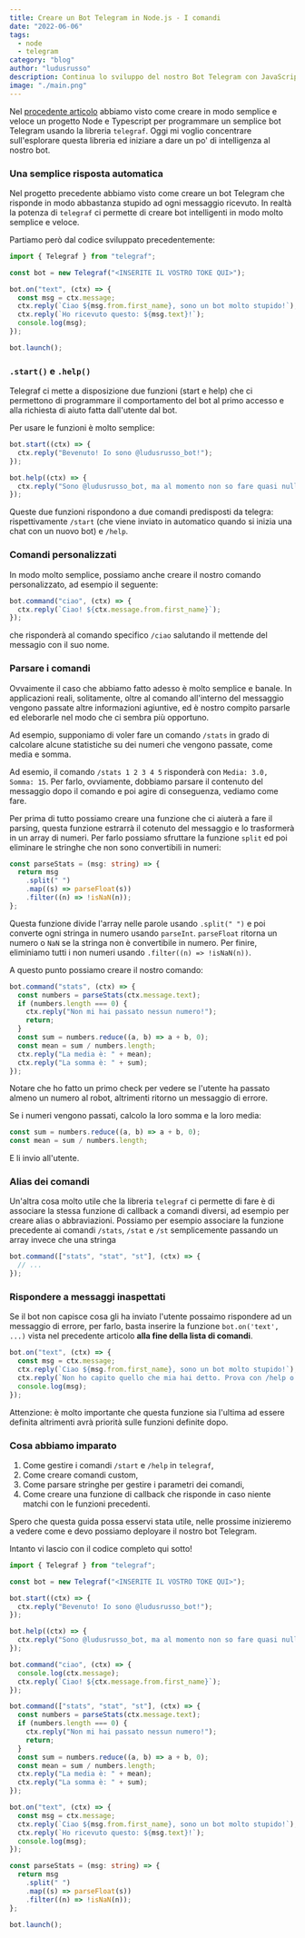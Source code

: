 ```yaml
---
title: Creare un Bot Telegram in Node.js - I comandi
date: "2022-06-06"
tags:
  - node
  - telegram
category: "blog"
author: "ludusrusso"
description: Continua lo sviluppo del nostro Bot Telegram con JavaScript e TypeScript in Node.js
image: "./main.png"
---
```


Nel [procedente articolo](/2022/06/telegram-bot-node) abbiamo visto come creare in modo semplice
e veloce un progetto Node e Typescript per programmare un semplice bot Telegram usando la
libreria `telegraf`. Oggi mi voglio concentrare sull'esplorare questa libreria ed iniziare
a dare un po' di intelligenza al nostro bot.

### Una semplice risposta automatica

Nel progetto precedente abbiamo visto come creare un bot Telegram che risponde in modo
abbastanza stupido ad ogni messaggio ricevuto. In realtà la potenza di `telegraf` ci
permette di creare bot intelligenti in modo molto semplice e veloce.

Partiamo però dal codice sviluppato precedentemente:

```ts
import { Telegraf } from "telegraf";

const bot = new Telegraf("<INSERITE IL VOSTRO TOKE QUI>");

bot.on("text", (ctx) => {
  const msg = ctx.message;
  ctx.reply(`Ciao ${msg.from.first_name}, sono un bot molto stupido!`);
  ctx.reply(`Ho ricevuto questo: ${msg.text}!`);
  console.log(msg);
});

bot.launch();
```

### `.start()` e `.help()`

Telegraf ci mette a disposizione due funzioni (start e help) che ci permettono di programmare
il comportamento del bot al primo accesso e alla richiesta di aiuto fatta dall'utente dal bot.

Per usare le funzioni è molto semplice:

```ts
bot.start((ctx) => {
  ctx.reply("Bevenuto! Io sono @ludusrusso_bot!");
});
```

```ts
bot.help((ctx) => {
  ctx.reply("Sono @ludusrusso_bot, ma al momento non so fare quasi nulla!");
});
```

Queste due funzioni rispondono a due comandi predisposti da telegra: rispettivamente `/start` (che viene inviato in automatico
quando si inizia una chat con un nuovo bot) e `/help`.

### Comandi personalizzati

In modo molto semplice, possiamo anche creare il nostro comando personalizzato, ad esempio il seguente:

```ts
bot.command("ciao", (ctx) => {
  ctx.reply(`Ciao! ${ctx.message.from.first_name}`);
});
```

che risponderà al comando specifico `/ciao` salutando il mettende del messagio con il suo nome.

### Parsare i comandi

Ovvaimente il caso che abbiamo fatto adesso è molto semplice e banale. In applicazioni reali, solitamente,
oltre al comando all'interno del messaggio vengono passate altre informazioni agiuntive, ed è nostro compito
parsarle ed eleborarle nel modo che ci sembra più opportuno.

Ad esempio, supponiamo di voler fare un comando `/stats` in grado di calcolare alcune statistiche su dei numeri
che vengono passate, come media e somma.

Ad esemio, il comando `/stats 1 2 3 4 5` risponderà con `Media: 3.0, Somma: 15`. Per farlo, ovviamente, dobbiamo
parsare il contenuto del messaggio dopo il comando e poi agire di conseguenza, vediamo come fare.

Per prima di tutto possiamo creare una funzione che ci aiuterà a fare il parsing, questa funzione estrarrà
il cotenuto del messaggio e lo trasformerà in un array di numeri. Per farlo possiamo sfruttare la funzione `split`
ed poi eliminare le stringhe che non sono convertibili in numeri:

```ts
const parseStats = (msg: string) => {
  return msg
    .split(" ")
    .map((s) => parseFloat(s))
    .filter((n) => !isNaN(n));
};
```

Questa funzione divide l'array nelle parole usando `.split(" ")` e poi converte ogni stringa in numero usando `parseInt`.
`parseFloat` ritorna un numero o `NaN` se la stringa non è convertibile in numero. Per finire, eliminiamo tutti i non
numeri usando `.filter((n) => !isNaN(n))`.

A questo punto possiamo creare il nostro comando:

```ts
bot.command("stats", (ctx) => {
  const numbers = parseStats(ctx.message.text);
  if (numbers.length === 0) {
    ctx.reply("Non mi hai passato nessun numero!");
    return;
  }
  const sum = numbers.reduce((a, b) => a + b, 0);
  const mean = sum / numbers.length;
  ctx.reply("La media è: " + mean);
  ctx.reply("La somma è: " + sum);
});
```

Notare che ho fatto un primo check per vedere se l'utente ha passato almeno un numero al robot, altrimenti ritorno
un messaggio di errore.

Se i numeri vengono passati, calcolo la loro somma e la loro media:

```ts
const sum = numbers.reduce((a, b) => a + b, 0);
const mean = sum / numbers.length;
```

E li invio all'utente.

### Alias dei comandi

Un'altra cosa molto utile che la libreria `telegraf` ci permette di fare è di associare la stessa funzione di callback
a comandi diversi, ad esempio per creare alias o abbraviazioni. Possiamo per esempio associare la funzione precedente
ai comandi `/stats`, `/stat` e `/st` semplicemente passando un array invece che una stringa

```ts
bot.command(["stats", "stat", "st"], (ctx) => {
  // ...
});
```

### Rispondere a messaggi inaspettati

Se il bot non capisce cosa gli ha inviato l'utente possaimo rispondere ad un messaggio di errore, per farlo,
basta inserire la funzione `bot.on('text', ...)` vista nel precedente articolo **alla fine della lista di comandi**.

```ts
bot.on("text", (ctx) => {
  const msg = ctx.message;
  ctx.reply(`Ciao ${msg.from.first_name}, sono un bot molto stupido!`);
  ctx.reply(`Non ho capito quello che mia hai detto. Prova con /help o /stats`
  console.log(msg);
});
```

Attenzione: è molto importante che questa funzione sia l'ultima ad essere definita altrimenti avrà priorità sulle funzioni
definite dopo.

### Cosa abbiamo imparato

1. Come gestire i comandi `/start` e `/help` in `telegraf`,
2. Come creare comandi custom,
3. Come parsare stringhe per gestire i parametri dei comandi,
4. Come creare una funzione di callback che risponde in caso niente matchi con le funzioni precedenti.

Spero che questa guida possa esservi stata utile, nelle prossime inizieremo a
vedere come e devo possiamo deployare il nostro bot Telegram.

Intanto vi lascio con il codice completo qui sotto!

```ts
import { Telegraf } from "telegraf";

const bot = new Telegraf("<INSERITE IL VOSTRO TOKE QUI>");

bot.start((ctx) => {
  ctx.reply("Bevenuto! Io sono @ludusrusso_bot!");
});

bot.help((ctx) => {
  ctx.reply("Sono @ludusrusso_bot, ma al momento non so fare quasi nulla!");
});

bot.command("ciao", (ctx) => {
  console.log(ctx.message);
  ctx.reply(`Ciao! ${ctx.message.from.first_name}`);
});

bot.command(["stats", "stat", "st"], (ctx) => {
  const numbers = parseStats(ctx.message.text);
  if (numbers.length === 0) {
    ctx.reply("Non mi hai passato nessun numero!");
    return;
  }
  const sum = numbers.reduce((a, b) => a + b, 0);
  const mean = sum / numbers.length;
  ctx.reply("La media è: " + mean);
  ctx.reply("La somma è: " + sum);
});

bot.on("text", (ctx) => {
  const msg = ctx.message;
  ctx.reply(`Ciao ${msg.from.first_name}, sono un bot molto stupido!`);
  ctx.reply(`Ho ricevuto questo: ${msg.text}!`);
  console.log(msg);
});

const parseStats = (msg: string) => {
  return msg
    .split(" ")
    .map((s) => parseFloat(s))
    .filter((n) => !isNaN(n));
};

bot.launch();
```
